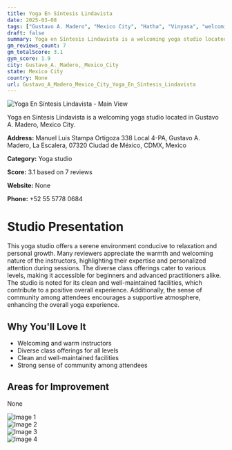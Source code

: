 ```yaml
---
title: Yoga En Síntesis Lindavista
date: 2025-03-08
tags: ["Gustavo A. Madero", "Mexico City", "Hatha", "Vinyasa", "welcoming atmosphere", "clean facilities", "Gustavo A. Madero, Mexico City"]  
draft: false
summary: Yoga en Síntesis Lindavista is a welcoming yoga studio located in Gustavo A. Madero, Mexico City.
gm_reviews_count: 7
gm_totalScore: 3.1
gym_score: 1.9
city: Gustavo_A._Madero,_Mexico_City
state: Mexico City
country: None
url: Gustavo_A_Madero_Mexico_City_Yoga_En_Síntesis_Lindavista
---
```


<div className="aspect-[16/9] relative my-8">
  <img 
    src="https://lh3.googleusercontent.com/gps-cs-s/AB5caB_ks6cMejA9aBuFztkG4nUYsKVeVdNsbhLeEsWt2REa0AGoI5uV-r6cv80wuM4qXSUw-NogEgsKVHZMwO890cFnwA9TlYXh7pgp3w5GLixK5YFL4qqei0YwlKagWuyId1nzGbau=w1920-h1080-k-no"
    alt="Yoga En Síntesis Lindavista - Main View"
    className="object-cover absolute inset-0 w-full h-full rounded-lg"
  />
</div>

Yoga en Síntesis Lindavista is a welcoming yoga studio located in Gustavo A. Madero, Mexico City.

**Address:** Manuel Luis Stampa Ortigoza 338 Local 4-PA, Gustavo A. Madero, La Escalera, 07320 Ciudad de México, CDMX, Mexico

**Category:** Yoga studio

**Score:** 3.1 based on 7 reviews

**Website:** None

**Phone:** +52 55 5778 0684

# Studio Presentation

This yoga studio offers a serene environment conducive to relaxation and personal growth. Many reviewers appreciate the warmth and welcoming nature of the instructors, highlighting their expertise and personalized attention during sessions. The diverse class offerings cater to various levels, making it accessible for beginners and advanced practitioners alike. The studio is noted for its clean and well-maintained facilities, which contribute to a positive overall experience. Additionally, the sense of community among attendees encourages a supportive atmosphere, enhancing the overall yoga experience.



## Why You'll Love It

- Welcoming and warm instructors
- Diverse class offerings for all levels
- Clean and well-maintained facilities
- Strong sense of community among attendees

## Areas for Improvement

None

<div className="grid grid-cols-1 xl:grid-cols-2 gap-4 my-8">
<div className="aspect-[4/3] relative"><img src="https://lh3.googleusercontent.com/gps-cs-s/AB5caB_dnXly1kuMWvtokU1H2mQjNe5fL2eyw43NPYOBXOm-CYwLg7TIaC0Nw_3WNHcq-oUR1LD7gXeLSS08Q-SntGHscTU6UYns5QohwxrZYmhz2z7EwQ6nmJ3syHYFLlCU79i5I7nU=w1920-h1080-k-no" alt="Image 1" className="object-cover absolute inset-0 w-full h-full rounded-lg" /></div>
<div className="aspect-[4/3] relative"><img src="https://lh3.googleusercontent.com/gps-cs-s/AB5caB8PPYzUNFfKs3IqEI6708m1eCIpJR408qdWvP4pKCGfS0EgxIVPSoRWYMiUeEGCxfb_C9M4YBAQo-osolerKvXj568ewCHrUzzARtWxgNyKu64UIRA03HoZah5KsIJ7_jPAmPluwQ=w1920-h1080-k-no" alt="Image 2" className="object-cover absolute inset-0 w-full h-full rounded-lg" /></div>
<div className="aspect-[4/3] relative"><img src="https://lh3.googleusercontent.com/gps-cs-s/AB5caB9ZmRcs_5nmfDKxn_JeMDYFbjp_BQyW_PorVZHtEpscq9M5--PImwPtdlyLxKyTXJfg5SjakBc6CY6Q0yCyvB5pFP5es4HJ9_MD1H-GgqX4aQnbDp9bSPKh-WSnQzjCy4Imu6s=w1920-h1080-k-no" alt="Image 3" className="object-cover absolute inset-0 w-full h-full rounded-lg" /></div>
<div className="aspect-[4/3] relative"><img src="https://streetviewpixels-pa.googleapis.com/v1/thumbnail?panoid=O5DAM-i0ak6cqJEd2Mxc2Q&cb_client=maps_sv.tactile.gps&w=203&h=100&yaw=248.13004&pitch=0&thumbfov=100" alt="Image 4" className="object-cover absolute inset-0 w-full h-full rounded-lg" /></div>
</div>